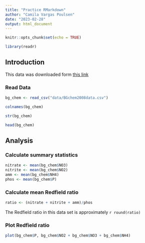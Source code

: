 ```yaml
---
title: "Practice RMarkdown"
author: "Camila Vargas Poulsen"
date: "2023-02-28"
output: html_document
---
```


```r
knitr::opts_chunk$set(echo = TRUE)

library(readr)
```

## Introduction

This data was downloaded form [this link](https://arcticdata.io/catalog/view/doi:10.18739/A25T3FZ8X)

### Read Data

```r
bg_chem <- read_csv("data/BGchem2008data.csv")
```


```r
colnames(bg_chem)

str(bg_chem)

head(bg_chem)
```


## Analysis

### Calculate summary statistics
```r
nitrate <- mean(bg_chem$NO3)
nitrite <- mean(bg_chem$NO2)
amm <- mean(bg_chem$NH4)
phos <- mean(bg_chem$P)
```


### Calculate mean Redfield ratio

```r
ratio <- (nitrate + nitrite + amm)/phos
```

The Redfield ratio in this data set is approximately `r round(ratio)`

### Plot Redfield ratio

```r
plot(bg_chem$P, bg_chem$NO2 + bg_chem$NO3 + bg_chem$NH4)
```



